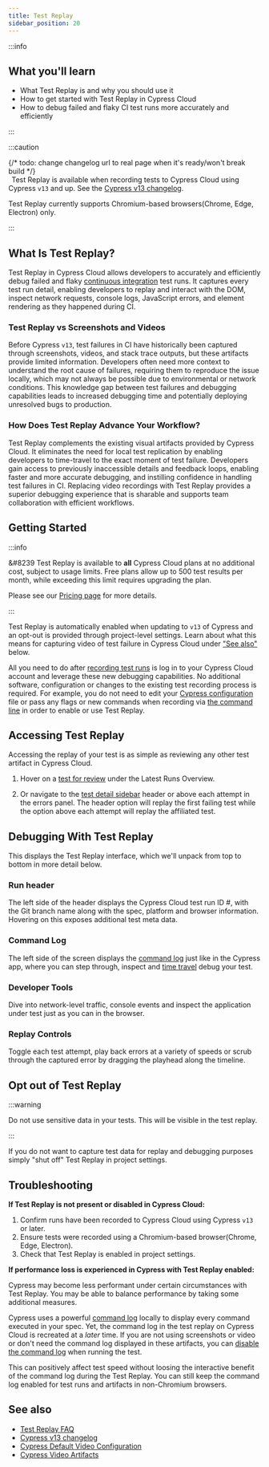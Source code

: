 ```yaml
---
title: Test Replay
sidebar_position: 20
---
```


:::info

## <Icon name="graduation-cap" /> What you'll learn

- What Test Replay is and why you should use it
- How to get started with Test Replay in Cypress Cloud
- How to debug failed and flaky CI test runs more accurately and efficiently

:::

:::caution

{/* todo: change changelog url to real page when it's ready/won't break build */} <br/>
&#8239;<Icon name="exclamation-triangle" /> Test Replay is available when recording tests to Cypress Cloud using Cypress `v13` and up. See the [Cypress v13 changelog](/guides/references/changelog#12-0-0).

Test Replay currently supports Chromium-based browsers(Chrome, Edge, Electron) only.

:::

## What Is Test Replay?

Test Replay in Cypress Cloud allows developers to accurately and efficiently debug failed and flaky [continuous integration](/guides/continuous-integration/introduction) test runs. It captures every test run detail, enabling developers to replay and interact with the DOM, inspect network requests, console logs, JavaScript errors, and element rendering as they happened during CI.

### Test Replay vs Screenshots and Videos

Before Cypress `v13`, test failures in CI have historically been captured through screenshots, videos, and stack trace outputs, but these artifacts provide limited information. Developers often need more context to understand the root cause of failures, requiring them to reproduce the issue locally, which may not always be possible due to environmental or network conditions. This knowledge gap between test failures and debugging capabilities leads to increased debugging time and potentially deploying unresolved bugs to production.

### How Does Test Replay Advance Your Workflow?

Test Replay complements the existing visual artifacts provided by Cypress Cloud. It eliminates the need for local test replication by enabling developers to time-travel to the exact moment of test failure. Developers gain access to previously inaccessible details and feedback loops, enabling faster and more accurate debugging, and instilling confidence in handling test failures in CI. Replacing video recordings with Test Replay provides a superior debugging experience that is sharable and supports team collaboration with efficient workflows.

## Getting Started

:::info

&#8239<Icon name="check-circle" /> Test Replay is available to **all** Cypress Cloud plans at no additional cost, subject to usage limits. Free plans allow up to 500 test results per month, while exceeding this limit requires upgrading the plan.

Please see our [Pricing page](https://www.cypress.io/pricing) for more details.

:::

Test Replay is automatically enabled when updating to `v13` of Cypress and an opt-out is provided through project-level settings. Learn about what this means for capturing video of test failure in Cypress Cloud under ["See also"](#See-also) below.

All you need to do after [recording test runs](/guides/cloud/getting-started) is log in to your Cypress Cloud account and leverage these new debugging capabilities. No additional software, configuration or changes to the existing test recording process is required. For example, you do not need to edit your [Cypress configuration](/guides/references/configuration) file or pass any flags or new commands when recording via [the command line](/guides/guides/command-line#Commands) in order to enable or use Test Replay.

## Accessing Test Replay

Accessing the replay of your test is as simple as reviewing any other test artifact in Cypress Cloud.

1. Hover on a [test for review](/guides/cloud/debugging/recorded-runs#Tests-for-Review) under the Latest Runs Overview.

   <DocsImage
     src="/img/guides/cloud/test-replay/test-overview_magnified.jpg"
     alt="Run overview row"
   />

2. Or navigate to the [test detail sidebar](/guides/cloud/debugging/recorded-runs#Test-detail-sidebar) header or above each attempt in the errors panel. The header option will replay the first failing test while the option above each attempt will replay the affiliated test.

   <DocsImage
     src="/img/guides/cloud/test-replay/sidebar_magnified.png"
     alt="Run sidebar"
     width="60%"
   />

## Debugging With Test Replay

This displays the Test Replay interface, which we'll unpack from top to bottom in more detail below.

<DocsImage
  src="/img/guides/cloud/test-replay/replay-demo.gif"
  alt="Test Replay Demo"
/>

### Run header

The left side of the header displays the Cypress Cloud test run ID #, with the Git branch name along with the spec, platform and browser information. Hovering on this exposes additional test meta data.

<DocsImage
  src="/img/guides/cloud/test-replay/test-replay-header.jpg"
  alt="Test Replay header"
/>

### Command Log

The left side of the screen displays the [command log](/guides/core-concepts/cypress-app#Command-Log) just like in the Cypress app, where you can step through, inspect and [time travel](/guides/core-concepts/cypress-app#Time-traveling) debug your test.

<DocsImage
  src="/img/guides/cloud/test-replay/command-log.png"
  alt="Test Replay Developer Tools panel"
  width="60%"
/>

### Developer Tools

Dive into network-level traffic, console events and inspect the application under test just as you can in the browser.

<DocsImage
  src="/img/guides/cloud/test-replay/dev-tools.png"
  alt="Test Replay Developer Tools panel"
  width="60%"
/>

### Replay Controls

Toggle each test attempt, play back errors at a variety of speeds or scrub through the captured error by dragging the playhead along the timeline.

<DocsImage
  src="/img/guides/cloud/test-replay/scrubber2.png"
  alt="Test Replay scrubber controls"
/>

## Opt out of Test Replay

:::warning

<Icon name="exclamation-triangle" /> Do not use sensitive data in your tests. This
will be visible in the test replay.

:::

If you do not want to capture test data for replay and debugging purposes simply "shut off" Test Replay in project settings.

<DocsImage
  src="/img/guides/cloud/test-replay/kill-switch.png"
  alt="Test Replay opt-out controls"
/>

## Troubleshooting

**If Test Replay is not present or disabled in Cypress Cloud:**

1. Confirm runs have been recorded to Cypress Cloud using Cypress `v13` or later.
2. Ensure tests were recorded using a Chromium-based browser(Chrome, Edge, Electron).
3. Check that Test Replay is enabled in project settings.

**If performance loss is experienced in Cypress with Test Replay enabled:**

Cypress may become less performant under certain circumstances with Test Replay. You may be able to balance performance by taking some additional measures.

Cypress uses a powerful [command log](/guides/core-concepts/cypress-app#Command-Log) locally to display every command executed in your spec. Yet, the command log in the test replay on Cypress Cloud is recreated at a _later_ time. If you are not using screenshots or video or don't need the command log displayed in these artifacts, you can [disable the command log](/guides/references/troubleshooting#Disable-the-Command-Log) when running the test.

This can positively affect test speed without loosing the interactive benefit of the command log during the Test Replay. You can still keep the command log enabled for test runs and artifacts in non-Chromium browsers.

## See also

- [Test Replay FAQ](/faq/questions/cloud-faq#Test-Replay)
- [Cypress v13 changelog](/guides/references/changelog#12-0-0)
- [Cypress Default Video Configuration](/guides/references/configuration#Videos)
- [Cypress Video Artifacts](/guides/guides/screenshots-and-videos#Videos)
